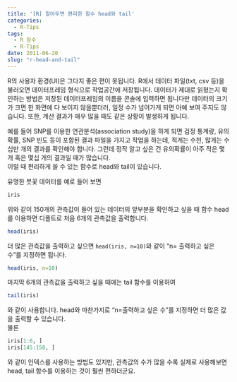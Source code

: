 ```yaml
---
title: '[R] 알아두면 편리한 함수 head와 tail'
categories:
  - R-Tips
tags:
  - R 함수
  - R-Tips
date: 2011-06-20
slug: "r-head-and-tail"
---
```

R의 사용자 환경(UI)은 그다지 좋은 편이 못됩니다. R에서 데이터 파일(txt, csv 등)을 불러오면 데이터프레임 형식으로 작업공간에 저장됩니다. 데이터가 제대로 읽혔는지 확인하는 방법은 저장된 데이터프레임의 이름을 콘솔에 입력하면 됩니다만 데이터의 크기가 크면 한 화면에 다 보이지 않을뿐더러, 일정 수가 넘어가게 되면 아예 보여 주지도 않습니다. 또한, 계산 결과가 매우 많을 때도 같은 상황이 발생하게 됩니다.  

예를 들어 SNP를 이용한 연관분석(association study)을 하게 되면 검정 통계량, 유의확률, SNP 빈도 등이 포함된 결과 파일을 가지고 작업을 하는데, 적게는 수천, 많게는 수십만 개의 결과를 확인해야 합니다. 그런데 정작 알고 싶은 건 유의확률이 아주 작은 몇 개 혹은 몇십 개의 결과일 때가 많습니다.  
이럴 때 편리하게 쓸 수 있는 함수로 head와 tail이 있습니다.

유명한 붓꽃 데이터를 예로 들어 보면
```r
iris
```

위와 같이 150개의 관측값이 들어 있는 데이터의 앞부분을 확인하고 싶을 때 함수 head를 이용하면 디폴트로 처음 6개의 관측값을 출력합니다.
```r
head(iris)
```
더 많은 관측값을 출력하고 싶으면 `head(iris, n=10)`와 같이 &#8220;n= 출력하고 싶은 수&#8221;를 지정하면 됩니다.
```r
head(iris, n=10)
```
마지막 6개의 관측값을 출력하고 싶을 때에는 tail 함수를 이용하여

```r
tail(iris)
```

와 같이 사용합니다. head와 마찬가지로 &#8220;n=출력하고 싶은 수&#8221;를 지정하면 더 많은 값을 출력할 수 있습니다.  
물론

```r
iris[1:6, ]
iris[145:150, ]
```
와 같이 인덱스를 사용하는 방법도 있지만, 관측값의 수가 많을 수록 실제로 사용해보면 head, tail 함수를 이용하는 것이 훨씬 편하더군요.